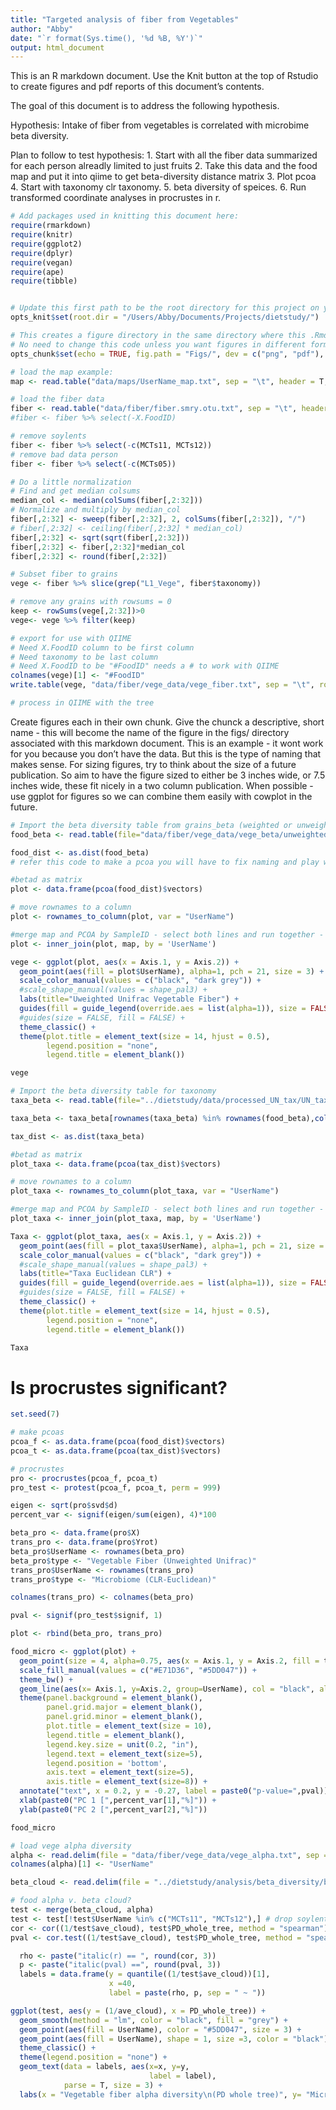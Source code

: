 ```yaml
---
title: "Targeted analysis of fiber from Vegetables"
author: "Abby"
date: "`r format(Sys.time(), '%d %B, %Y')`"
output: html_document
---
```

This is an R markdown document. Use the Knit button at the top of Rstudio to create figures and pdf reports of this document's contents. 

The goal of this document is to address the following hypothesis.

Hypothesis: Intake of fiber from vegetables is correlated with microbime beta diversity.

Plan to follow to test hypothesis:
1. Start with all the fiber data summarized for each person alreadly limited to just fruits
2. Take this data and the food map and put it into qiime to get beta-diversity distance matrix
3. Plot pcoa
4. Start with taxonomy clr taxonomy.
5. beta diversity of speices. 
6. Run transformed coordinate analyses in procrustes in r.


```r

# Add packages used in knitting this document here:
require(rmarkdown)
require(knitr)
require(ggplot2)
require(dplyr)
require(vegan)
require(ape)
require(tibble)


# Update this first path to be the root directory for this project on your computer
opts_knit$set(root.dir = "/Users/Abby/Documents/Projects/dietstudy/")

# This creates a figure directory in the same directory where this .Rmd document is located
# No need to change this code unless you want figures in different formats
opts_chunk$set(echo = TRUE, fig.path = "Figs/", dev = c("png", "pdf"), dpi = 300)

```


```r

# load the map example:
map <- read.table("data/maps/UserName_map.txt", sep = "\t", header = T, comment = "")

# load the fiber data
fiber <- read.table("data/fiber/fiber.smry.otu.txt", sep = "\t", header = T, comment = "", stringsAsFactors = F)
#fiber <- fiber %>% select(-X.FoodID)

# remove soylents
fiber <- fiber %>% select(-c(MCTs11, MCTs12))
# remove bad data person
fiber <- fiber %>% select(-c(MCTs05))

# Do a little normalization
# Find and get median colsums
median_col <- median(colSums(fiber[,2:32]))
# Normalize and multiply by median_col
fiber[,2:32] <- sweep(fiber[,2:32], 2, colSums(fiber[,2:32]), "/")
# fiber[,2:32] <- ceiling(fiber[,2:32] * median_col)
fiber[,2:32] <- sqrt(sqrt(fiber[,2:32]))
fiber[,2:32] <- fiber[,2:32]*median_col
fiber[,2:32] <- round(fiber[,2:32])

# Subset fiber to grains
vege <- fiber %>% slice(grep("L1_Vege", fiber$taxonomy))

# remove any grains with rowsums = 0
keep <- rowSums(vege[,2:32])>0
vege<- vege %>% filter(keep)

# export for use with QIIME
# Need X.FoodID column to be first column
# Need taxonomy to be last column
# Need X.FoodID to be "#FoodID" needs a # to work with QIIME
colnames(vege)[1] <- "#FoodID" 
write.table(vege, "data/fiber/vege_data/vege_fiber.txt", sep = "\t", row.names = F, quote = F)

# process in QIIME with the tree
```


Create figures each in their own chunk. Give the chunck a descriptive, short name - this will become the name of the figure in the figs/ directory associated with this markdown document. This is an example - it wont work for you because you don't have the data. But this is the type of naming that makes sense. For sizing figures, try to think about the size of a future publication. So aim to have the figure sized to either be 3 inches wide, or 7.5 inches wide, these fit nicely in a two column publication. When possible - use ggplot for figures so we can combine them easily with cowplot in the future. 


```r
# Import the beta diversity table from grains_beta (weighted or unweighted)
food_beta <- read.table(file="data/fiber/vege_data/vege_beta/unweighted_unifrac_vege_fiber.txt")

food_dist <- as.dist(food_beta)
# refer this code to make a pcoa you will have to fix naming and play with the data structure of the dataframe called plot to get this to work.

#betad as matrix 
plot <- data.frame(pcoa(food_dist)$vectors)

# move rownames to a column
plot <- rownames_to_column(plot, var = "UserName")

#merge map and PCOA by SampleID - select both lines and run together - won't work otherwise
plot <- inner_join(plot, map, by = 'UserName')

vege <- ggplot(plot, aes(x = Axis.1, y = Axis.2)) +
  geom_point(aes(fill = plot$UserName), alpha=1, pch = 21, size = 3) +
  scale_color_manual(values = c("black", "dark grey")) +
  #scale_shape_manual(values = shape_pal3) +
  labs(title="Uweighted Unifrac Vegetable Fiber") +
  guides(fill = guide_legend(override.aes = list(alpha=1)), size = FALSE, col = FALSE) +
  #guides(size = FALSE, fill = FALSE) +
  theme_classic() +                                                                      
  theme(plot.title = element_text(size = 14, hjust = 0.5),
        legend.position = "none",
        legend.title = element_blank())

vege

```
```r
# Import the beta diversity table for taxonomy
taxa_beta <- read.table(file="../dietstudy/data/processed_UN_tax/UN_tax_beta/euclidean_UN_taxonomy_clr_s.txt")

taxa_beta <- taxa_beta[rownames(taxa_beta) %in% rownames(food_beta),colnames(taxa_beta) %in% colnames(food_beta)]

tax_dist <- as.dist(taxa_beta)

#betad as matrix 
plot_taxa <- data.frame(pcoa(tax_dist)$vectors)

# move rownames to a column
plot_taxa <- rownames_to_column(plot_taxa, var = "UserName")

#merge map and PCOA by SampleID - select both lines and run together - won't work otherwise
plot_taxa <- inner_join(plot_taxa, map, by = 'UserName')

Taxa <- ggplot(plot_taxa, aes(x = Axis.1, y = Axis.2)) +
  geom_point(aes(fill = plot_taxa$UserName), alpha=1, pch = 21, size = 3) +
  scale_color_manual(values = c("black", "dark grey")) +
  #scale_shape_manual(values = shape_pal3) +
  labs(title="Taxa Euclidean CLR") +
  guides(fill = guide_legend(override.aes = list(alpha=1)), size = FALSE, col = FALSE) +
  #guides(size = FALSE, fill = FALSE) +
  theme_classic() +                                                                      
  theme(plot.title = element_text(size = 14, hjust = 0.5),
        legend.position = "none",
        legend.title = element_blank())

Taxa

```

# Is procrustes significant?

```r
set.seed(7)

# make pcoas 
pcoa_f <- as.data.frame(pcoa(food_dist)$vectors)
pcoa_t <- as.data.frame(pcoa(tax_dist)$vectors)

# procrustes
pro <- procrustes(pcoa_f, pcoa_t)
pro_test <- protest(pcoa_f, pcoa_t, perm = 999)

eigen <- sqrt(pro$svd$d)
percent_var <- signif(eigen/sum(eigen), 4)*100

beta_pro <- data.frame(pro$X)
trans_pro <- data.frame(pro$Yrot)
beta_pro$UserName <- rownames(beta_pro)
beta_pro$type <- "Vegetable Fiber (Unweighted Unifrac)"
trans_pro$UserName <- rownames(trans_pro)
trans_pro$type <- "Microbiome (CLR-Euclidean)"

colnames(trans_pro) <- colnames(beta_pro)

pval <- signif(pro_test$signif, 1)

plot <- rbind(beta_pro, trans_pro)

food_micro <- ggplot(plot) +
  geom_point(size = 4, alpha=0.75, aes(x = Axis.1, y = Axis.2, fill = type), pch=21) +
  scale_fill_manual(values = c("#E71D36", "#5DD047")) +
  theme_bw() +
  geom_line(aes(x= Axis.1, y=Axis.2, group=UserName), col = "black", alpha = 0.7) +
  theme(panel.background = element_blank(),
        panel.grid.major = element_blank(),
        panel.grid.minor = element_blank(),
        plot.title = element_text(size = 10),
        legend.title = element_blank(),
        legend.key.size = unit(0.2, "in"),
        legend.text = element_text(size=5),
        legend.position = 'bottom',
        axis.text = element_text(size=5),
        axis.title = element_text(size=8)) +
  annotate("text", x = 0.2, y = -0.27, label = paste0("p-value=",pval)) +
  xlab(paste0("PC 1 [",percent_var[1],"%]")) +
  ylab(paste0("PC 2 [",percent_var[2],"%]")) 

food_micro

```

```r
# load vege alpha diversity
alpha <- read.delim(file = "data/fiber/vege_data/vege_alpha.txt", sep = "\t")
colnames(alpha)[1] <- "UserName"

beta_cloud <- read.delim(file = "../dietstudy/analysis/beta_diversity/beta_div_cloud.txt", sep = "\t")

# food alpha v. beta cloud?
test <- merge(beta_cloud, alpha)
test <- test[!test$UserName %in% c("MCTs11", "MCTs12"),] # drop soylents
cor <- cor((1/test$ave_cloud), test$PD_whole_tree, method = "spearman")
pval <- cor.test((1/test$ave_cloud), test$PD_whole_tree, method = "spearman", exact = F)$p.value

  rho <- paste("italic(r) == ", round(cor, 3))
  p <- paste("italic(pval) ==", round(pval, 3))
  labels = data.frame(y = quantile((1/test$ave_cloud))[1], 
                      x =40, 
                      label = paste(rho, p, sep = " ~ "))

ggplot(test, aes(y = (1/ave_cloud), x = PD_whole_tree)) + 
  geom_smooth(method = "lm", color = "black", fill = "grey") +
  geom_point(aes(fill = UserName), color = "#5DD047", size = 3) +
  geom_point(aes(fill = UserName), shape = 1, size =3, color = "black") +
  theme_classic() + 
  theme(legend.position = "none") +
  geom_text(data = labels, aes(x=x, y=y,
                               label = label),
            parse = T, size = 3) +
  labs(x = "Vegetable fiber alpha diversity\n(PD whole tree)", y= "Microbiome Stability")

```
